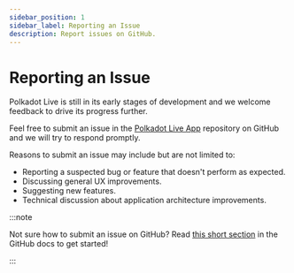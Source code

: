 ```yaml
---
sidebar_position: 1
sidebar_label: Reporting an Issue
description: Report issues on GitHub.
---
```


# Reporting an Issue

Polkadot Live is still in its early stages of development and we welcome feedback to drive its progress further.

Feel free to submit an issue in the [Polkadot Live App](https://github.com/polkadot-live/polkadot-live-app) repository on GitHub and we will try to respond promptly.

Reasons to submit an issue may include but are not limited to:

- Reporting a suspected bug or feature that doesn't perform as expected.
- Discussing general UX improvements.
- Suggesting new features.
- Technical discussion about application architecture improvements.

:::note

Not sure how to submit an issue on GitHub? Read [this short section](https://docs.github.com/en/issues/tracking-your-work-with-issues/creating-an-issue#creating-an-issue-from-a-repository) in the GitHub docs to get started!

:::
